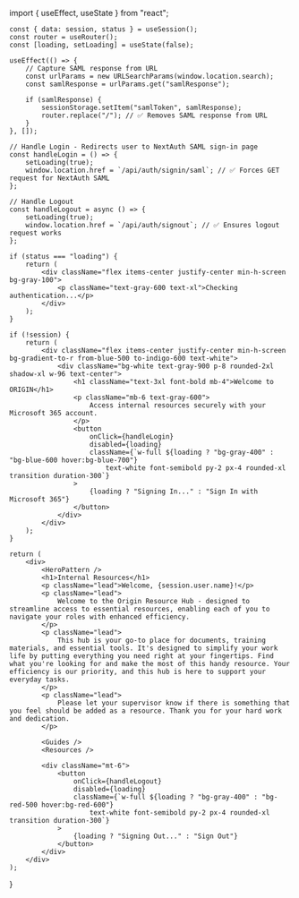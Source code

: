 ﻿import { useEffect, useState } from "react";


    const { data: session, status } = useSession();
    const router = useRouter();
    const [loading, setLoading] = useState(false);

    useEffect(() => {
        // Capture SAML response from URL
        const urlParams = new URLSearchParams(window.location.search);
        const samlResponse = urlParams.get("samlResponse");

        if (samlResponse) {
            sessionStorage.setItem("samlToken", samlResponse);
            router.replace("/"); // ✅ Removes SAML response from URL
        }
    }, []);

    // Handle Login - Redirects user to NextAuth SAML sign-in page
    const handleLogin = () => {
        setLoading(true);
        window.location.href = `/api/auth/signin/saml`; // ✅ Forces GET request for NextAuth SAML
    };

    // Handle Logout
    const handleLogout = async () => {
        setLoading(true);
        window.location.href = `/api/auth/signout`; // ✅ Ensures logout request works
    };

    if (status === "loading") {
        return (
            <div className="flex items-center justify-center min-h-screen bg-gray-100">
                <p className="text-gray-600 text-xl">Checking authentication...</p>
            </div>
        );
    }

    if (!session) {
        return (
            <div className="flex items-center justify-center min-h-screen bg-gradient-to-r from-blue-500 to-indigo-600 text-white">
                <div className="bg-white text-gray-900 p-8 rounded-2xl shadow-xl w-96 text-center">
                    <h1 className="text-3xl font-bold mb-4">Welcome to ORIGIN</h1>
                    <p className="mb-6 text-gray-600">
                        Access internal resources securely with your Microsoft 365 account.
                    </p>
                    <button
                        onClick={handleLogin}
                        disabled={loading}
                        className={`w-full ${loading ? "bg-gray-400" : "bg-blue-600 hover:bg-blue-700"} 
                            text-white font-semibold py-2 px-4 rounded-xl transition duration-300`}
                    >
                        {loading ? "Signing In..." : "Sign In with Microsoft 365"}
                    </button>
                </div>
            </div>
        );
    }

    return (
        <div>
            <HeroPattern />
            <h1>Internal Resources</h1>
            <p className="lead">Welcome, {session.user.name}!</p>
            <p className="lead">
                Welcome to the Origin Resource Hub - designed to streamline access to essential resources, enabling each of you to navigate your roles with enhanced efficiency.
            </p>
            <p className="lead">
                This hub is your go-to place for documents, training materials, and essential tools. It's designed to simplify your work life by putting everything you need right at your fingertips. Find what you're looking for and make the most of this handy resource. Your efficiency is our priority, and this hub is here to support your everyday tasks.
            </p>
            <p className="lead">
                Please let your supervisor know if there is something that you feel should be added as a resource. Thank you for your hard work and dedication.
            </p>

            <Guides />
            <Resources />

            <div className="mt-6">
                <button
                    onClick={handleLogout}
                    disabled={loading}
                    className={`w-full ${loading ? "bg-gray-400" : "bg-red-500 hover:bg-red-600"} 
                        text-white font-semibold py-2 px-4 rounded-xl transition duration-300`}
                >
                    {loading ? "Signing Out..." : "Sign Out"}
                </button>
            </div>
        </div>
    );
}
